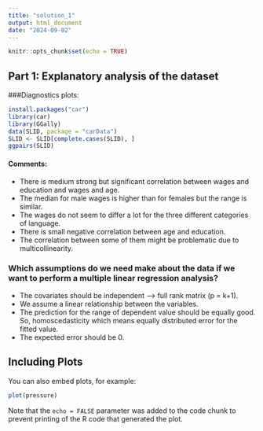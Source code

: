 ```yaml
---
title: "solution_1"
output: html_document
date: "2024-09-02"
---
```


```r
knitr::opts_chunk$set(echo = TRUE)
```

## Part 1: Explanatory analysis of the dataset
###Diagnostics plots:
```r
install.packages("car")
library(car)
library(GGally)
data(SLID, package = "carData")
SLID <- SLID[complete.cases(SLID), ]
ggpairs(SLID)
```
#### Comments:
- There is medium strong but significant correlation between wages and education and wages and age. 
- The median for male wages is higher than for females but the range is similar. 
- The wages do not seem to differ a lot for the three different categories of language. 
- There is small negative correlation between age and education.
- The correlation between some of them might be problematic due to multicollinearity. 

### Which assumptions do we need make about the data if we want to perform a multiple linear regression analysis?
- The covariates should be independent --> full rank matrix (p = k+1). 
- We assume a linear relationship between the variables. 
- The prediction for the range of dependent value should be equally good. So, homoscedasticity which means equally distributed error for the fitted value. 
- The expected error should be 0. 

## Including Plots

You can also embed plots, for example:

```r
plot(pressure)
```

Note that the `echo = FALSE` parameter was added to the code chunk to prevent printing of the R code that generated the plot.
